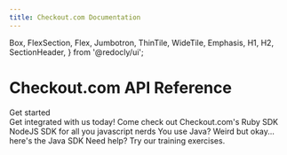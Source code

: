 ```yaml
---
title: Checkout.com Documentation
---
```



  Box,
  FlexSection,
  Flex,
  Jumbotron,
  ThinTile,
  WideTile,
  Emphasis,
  H1,
  H2,
  SectionHeader,
} from '@redocly/ui';


<div>
  <NavBar location={props.location} standalone={false} />
  <H1 style={{display: 'flex', justifyContent: 'center'}}>Checkout.com API Reference</H1>
  <Flex p={20} justifyContent="center">
    <ButtonLink to="developer-portal/docs/">
      Get started
    </ButtonLink>
  </Flex>
</div>
<Box my={25}>
  <SectionHeader>
    Get integrated with us today!
  </SectionHeader>
  <FlexSection justifyContent="space-around" flexWrap="wrap">
    <Card to="developer-portal/sdk/ruby-sdk/getting_started.mdx" title="Ruby">
       Come check out Checkout.com's Ruby SDK
    </Card>
    <Card to="developer-portal/sdk/node-sdk/getting_started.mdx" title="Node">
         NodeJS SDK for all you javascript nerds
    </Card>
    <Card to="developer-portal/sdk/java-sdk/getting_started.mdx" title="Java">
       You use Java? Weird but okay... here's the Java SDK
    </Card>
  </FlexSection>
  <SectionHeader>
    <Emphasis>Need help? </Emphasis>
    Try our training exercises.
  </SectionHeader>
</Box>
